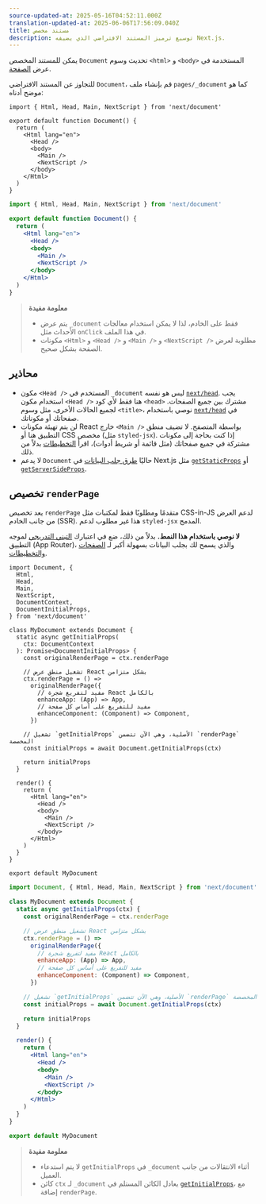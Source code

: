 ```yaml
---
source-updated-at: 2025-05-16T04:52:11.000Z
translation-updated-at: 2025-06-06T17:56:09.040Z
title: مستند مخصص
description: توسيع ترميز المستند الافتراضي الذي يضيفه Next.js.
---
```


يمكن للمستند المخصص `Document` تحديث وسوم `<html>` و `<body>` المستخدمة في عرض [الصفحة](/docs/pages/building-your-application/routing/pages-and-layouts).

للتجاوز عن المستند الافتراضي `Document`، قم بإنشاء ملف `pages/_document` كما هو موضح أدناه:

```tsx filename="pages/_document.tsx" switcher
import { Html, Head, Main, NextScript } from 'next/document'

export default function Document() {
  return (
    <Html lang="en">
      <Head />
      <body>
        <Main />
        <NextScript />
      </body>
    </Html>
  )
}
```

```jsx filename="pages/_document.jsx" switcher
import { Html, Head, Main, NextScript } from 'next/document'

export default function Document() {
  return (
    <Html lang="en">
      <Head />
      <body>
        <Main />
        <NextScript />
      </body>
    </Html>
  )
}
```

> **معلومة مفيدة**
>
> - يتم عرض `_document` فقط على الخادم، لذا لا يمكن استخدام معالجات الأحداث مثل `onClick` في هذا الملف.
> - مكونات `<Html>` و `<Head />` و `<Main />` و `<NextScript />` مطلوبة لعرض الصفحة بشكل صحيح.

## محاذير

- مكون `<Head />` المستخدم في `_document` ليس هو نفسه [`next/head`](/docs/pages/api-reference/components/head). يجب استخدام مكون `<Head />` هنا فقط لأي كود `<head>` مشترك بين جميع الصفحات. لجميع الحالات الأخرى، مثل وسوم `<title>`، نوصي باستخدام [`next/head`](/docs/pages/api-reference/components/head) في صفحاتك أو مكوناتك.
- لن يتم تهيئة مكونات React خارج `<Main />` بواسطة المتصفح. لا تضيف منطق التطبيق هنا أو CSS مخصص (مثل `styled-jsx`). إذا كنت بحاجة إلى مكونات مشتركة في جميع صفحاتك (مثل قائمة أو شريط أدوات)، اقرأ [التخطيطات](/docs/pages/building-your-application/routing/pages-and-layouts#layout-pattern) بدلاً من ذلك.
- لا يدعم `Document` حاليًا [طرق جلب البيانات](/docs/pages/building-your-application/data-fetching) في Next.js مثل [`getStaticProps`](/docs/pages/building-your-application/data-fetching/get-static-props) أو [`getServerSideProps`](/docs/pages/building-your-application/data-fetching/get-server-side-props).

## تخصيص `renderPage`

يعد تخصيص `renderPage` متقدمًا ومطلوبًا فقط لمكتبات مثل CSS-in-JS لدعم العرض من جانب الخادم (SSR). هذا غير مطلوب لدعم `styled-jsx` المدمج.

**لا نوصي باستخدام هذا النمط.** بدلاً من ذلك، ضع في اعتبارك [التبني التدريجي](/docs/app/building-your-application/upgrading/app-router-migration) لموجه التطبيق (App Router)، والذي يسمح لك بجلب البيانات بسهولة أكبر لـ [الصفحات والتخطيطات](/docs/app/building-your-application/routing/pages-and-layouts).

```tsx filename="pages/_document.tsx" switcher
import Document, {
  Html,
  Head,
  Main,
  NextScript,
  DocumentContext,
  DocumentInitialProps,
} from 'next/document'

class MyDocument extends Document {
  static async getInitialProps(
    ctx: DocumentContext
  ): Promise<DocumentInitialProps> {
    const originalRenderPage = ctx.renderPage

    // تشغيل منطق عرض React بشكل متزامن
    ctx.renderPage = () =>
      originalRenderPage({
        // مفيد لتفريغ شجرة React بالكامل
        enhanceApp: (App) => App,
        // مفيد للتفريغ على أساس كل صفحة
        enhanceComponent: (Component) => Component,
      })

    // تشغيل `getInitialProps` الأصلية، وهي الآن تتضمن `renderPage` المخصصة
    const initialProps = await Document.getInitialProps(ctx)

    return initialProps
  }

  render() {
    return (
      <Html lang="en">
        <Head />
        <body>
          <Main />
          <NextScript />
        </body>
      </Html>
    )
  }
}

export default MyDocument
```

```jsx filename="pages/_document.jsx" switcher
import Document, { Html, Head, Main, NextScript } from 'next/document'

class MyDocument extends Document {
  static async getInitialProps(ctx) {
    const originalRenderPage = ctx.renderPage

    // تشغيل منطق عرض React بشكل متزامن
    ctx.renderPage = () =>
      originalRenderPage({
        // مفيد لتفريغ شجرة React بالكامل
        enhanceApp: (App) => App,
        // مفيد للتفريغ على أساس كل صفحة
        enhanceComponent: (Component) => Component,
      })

    // تشغيل `getInitialProps` الأصلية، وهي الآن تتضمن `renderPage` المخصصة
    const initialProps = await Document.getInitialProps(ctx)

    return initialProps
  }

  render() {
    return (
      <Html lang="en">
        <Head />
        <body>
          <Main />
          <NextScript />
        </body>
      </Html>
    )
  }
}

export default MyDocument
```

> **معلومة مفيدة**
>
> - لا يتم استدعاء `getInitialProps` في `_document` أثناء الانتقالات من جانب العميل.
> - كائن `ctx` لـ `_document` يعادل الكائن المستلم في [`getInitialProps`](/docs/pages/api-reference/functions/get-initial-props#context-object)، مع إضافة `renderPage`.